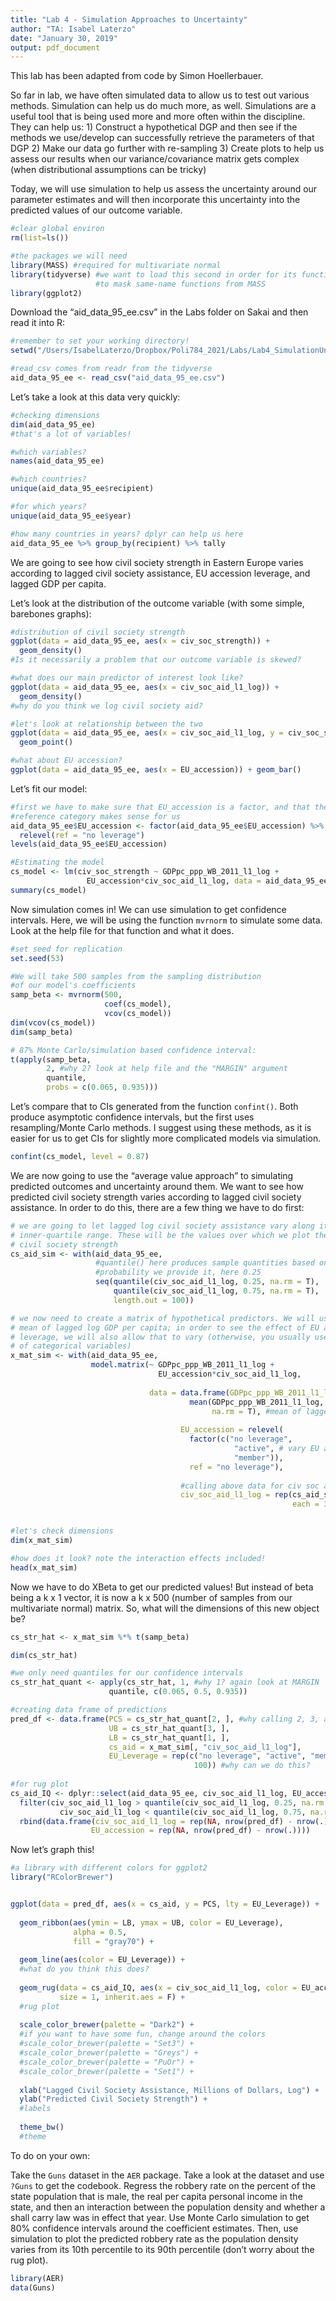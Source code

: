 ```yaml
---
title: "Lab 4 - Simulation Approaches to Uncertainty"
author: "TA: Isabel Laterzo"
date: "January 30, 2019"
output: pdf_document
---
```


This lab has been adapted from code by Simon Hoellerbauer. 

So far in lab, we have often simulated data to allow us to test out various methods. Simulation can help us do much more, as well. Simulations are a useful tool that is being used more and more often within the discipline. They can help us:
1) Construct a hypothetical DGP and then see if the methods we use/develop can successfully retrieve the parameters of that DGP
2) Make our data go further with re-sampling 
3) Create plots to help us assess our results when our variance/covariance matrix gets complex (when distributional assumptions can be tricky)

Today, we will use simulation to help us assess the uncertainty around our parameter estimates and will then incorporate this uncertainty into the predicted values of our outcome variable.

```r
#clear global environ
rm(list=ls())

#the packages we will need
library(MASS) #required for multivariate normal
library(tidyverse) #we want to load this second in order for its functions
                   #to mask same-name functions from MASS
library(ggplot2)
```

Download the "aid_data_95_ee.csv" in the Labs folder on Sakai and then read it into R:
```r
#remember to set your working directory!
setwd("/Users/IsabelLaterzo/Dropbox/Poli784_2021/Labs/Lab4_SimulationUncertainty")

#read_csv comes from readr from the tidyverse
aid_data_95_ee <- read_csv("aid_data_95_ee.csv")
```

Let's take a look at this data very quickly:
```r
#checking dimensions
dim(aid_data_95_ee)
#that's a lot of variables!

#which variables?
names(aid_data_95_ee)

#which countries?
unique(aid_data_95_ee$recipient)

#for which years?
unique(aid_data_95_ee$year)

#how many countries in years? dplyr can help us here
aid_data_95_ee %>% group_by(recipient) %>% tally
```

We are going to see how civil society strength in Eastern Europe varies according to lagged civil society assistance, EU accession leverage, and lagged GDP per capita.

Let's look at the distribution of the outcome variable (with some simple, barebones graphs):
```r
#distribution of civil society strength
ggplot(data = aid_data_95_ee, aes(x = civ_soc_strength)) + 
  geom_density()
#Is it necessarily a problem that our outcome variable is skewed?

#what does our main predictor of interest look like?
ggplot(data = aid_data_95_ee, aes(x = civ_soc_aid_l1_log)) + 
  geom_density()
#why do you think we log civil society aid?

#let's look at relationship between the two
ggplot(data = aid_data_95_ee, aes(x = civ_soc_aid_l1_log, y = civ_soc_strength)) +
  geom_point()

#what about EU accession?
ggplot(data = aid_data_95_ee, aes(x = EU_accession)) + geom_bar()
```

Let's fit our model:
```r
#first we have to make sure that EU_accession is a factor, and that the 
#reference category makes sense for us
aid_data_95_ee$EU_accession <- factor(aid_data_95_ee$EU_accession) %>%
  relevel(ref = "no leverage")
levels(aid_data_95_ee$EU_accession)

#Estimating the model
cs_model <- lm(civ_soc_strength ~ GDPpc_ppp_WB_2011_l1_log +
                 EU_accession*civ_soc_aid_l1_log, data = aid_data_95_ee)
summary(cs_model)
```

Now simulation comes in! We can use simulation to get confidence intervals. Here, we will be using the function `mvrnorm` to simulate some data. Look at the help file for that function and what it does. 
```r
#set seed for replication
set.seed(53)

#We will take 500 samples from the sampling distribution
#of our model's coefficients
samp_beta <- mvrnorm(500,
                     coef(cs_model),
                     vcov(cs_model))
dim(vcov(cs_model))
dim(samp_beta)

# 87% Monte Carlo/simulation based confidence interval:
t(apply(samp_beta,
        2, #why 2? look at help file and the "MARGIN" argument
        quantile,
        probs = c(0.065, 0.935)))
```

Let's compare that to CIs generated from the function `confint()`. Both produce asymptotic confidence intervals, but the first uses resampling/Monte Carlo methods. I suggest using these methods, as it is easier for us to get CIs for slightly more complicated models via simulation.

```r
confint(cs_model, level = 0.87)
```

We are now going to use the "average value approach" to simulating predicted outcomes and uncertainty around them. We want to see how predicted civil society strength varies according to lagged civil society assistance. In order to do this, there are a few thing we have to do first:
```r
# we are going to let lagged log civil society assistance vary along its 
# inner-quartile range. These will be the values over which we plot the predicted
# civil society strength
cs_aid_sim <- with(aid_data_95_ee,
                   #quantile() here produces sample quantities based on the given
                   #probability we provide it, here 0.25
                   seq(quantile(civ_soc_aid_l1_log, 0.25, na.rm = T),
                       quantile(civ_soc_aid_l1_log, 0.75, na.rm = T),
                       length.out = 100))

# we now need to create a matrix of hypothetical predictors. We will use the 
# mean of lagged log GDP per capita; in order to see the effect of EU accession
# leverage, we will also allow that to vary (otherwise, you usually use the mode
# of categorical variables)
x_mat_sim <- with(aid_data_95_ee,
                  model.matrix(~ GDPpc_ppp_WB_2011_l1_log + 
                                 EU_accession*civ_soc_aid_l1_log,
                    
                               data = data.frame(GDPpc_ppp_WB_2011_l1_log = 
                                        mean(GDPpc_ppp_WB_2011_l1_log, 
                                             na.rm = T), #mean of lagged log GDP
                                      
                                      EU_accession = relevel(
                                        factor(c("no leverage",
                                                  "active", # vary EU accession
                                                  "member")), 
                                        ref = "no leverage"),
                                      
                                      #calling above data for civ soc assist
                                      civ_soc_aid_l1_log = rep(cs_aid_sim,
                                                               each = 3))))


#let's check dimensions
dim(x_mat_sim)

#how does it look? note the interaction effects included!
head(x_mat_sim)
```

Now we have to do XBeta to get our predicted values! But instead of beta being a k x 1 vector, it is now a k x 500 (number of samples from our multivariate normal) matrix. So, what will the dimensions of this new object be? 
```r
cs_str_hat <- x_mat_sim %*% t(samp_beta)

dim(cs_str_hat)

#we only need quantiles for our confidence intervals
cs_str_hat_quant <- apply(cs_str_hat, 1, #why 1? again look at MARGIN
                      quantile, c(0.065, 0.5, 0.935))

#creating data frame of predictions
pred_df <- data.frame(PCS = cs_str_hat_quant[2, ], #why calling 2, 3, and 1?
                      UB = cs_str_hat_quant[3, ],
                      LB = cs_str_hat_quant[1, ],
                      cs_aid = x_mat_sim[, "civ_soc_aid_l1_log"],
                      EU_Leverage = rep(c("no leverage", "active", "member"), 
                                         100)) #why can we do this?
 
#for rug plot
cs_aid_IQ <- dplyr::select(aid_data_95_ee, civ_soc_aid_l1_log, EU_accession) %>%
  filter(civ_soc_aid_l1_log > quantile(civ_soc_aid_l1_log, 0.25, na.rm = T) &
           civ_soc_aid_l1_log < quantile(civ_soc_aid_l1_log, 0.75, na.rm = T)) %>%
  rbind(data.frame(civ_soc_aid_l1_log = rep(NA, nrow(pred_df) - nrow(.)),
                  EU_accession = rep(NA, nrow(pred_df) - nrow(.))))
```

Now let's graph this!
```r
#a library with different colors for ggplot2
library("RColorBrewer")


ggplot(data = pred_df, aes(x = cs_aid, y = PCS, lty = EU_Leverage)) +
  
  geom_ribbon(aes(ymin = LB, ymax = UB, color = EU_Leverage),
              alpha = 0.5,
              fill = "gray70") +
  
  geom_line(aes(color = EU_Leverage)) +
  #what do you think this does?
  
  geom_rug(data = cs_aid_IQ, aes(x = civ_soc_aid_l1_log, color = EU_accession), 
           size = 1, inherit.aes = F) +
  #rug plot
  
  scale_color_brewer(palette = "Dark2") +
  #if you want to have some fun, change around the colors
  #scale_color_brewer(palette = "Set3") +
  #scale_color_brewer(palette = "Greys") +
  #scale_color_brewer(palette = "PuOr") +
  #scale_color_brewer(palette = "Set1") +
  
  xlab("Lagged Civil Society Assistance, Millions of Dollars, Log") +
  ylab("Predicted Civil Society Strength") +
  #labels
  
  theme_bw()
  #theme
```

To do on your own:

Take the `Guns` dataset in the `AER` package. Take a look at the dataset and use `?Guns` to get the codebook. Regress the robbery rate on the percent of the state population that is male, the real per capita personal income in the state, and then an interaction between the population density and whether a shall carry law was in effect that year. Use Monte Carlo simulation to get 80% confidence intervals around the coefficient estimates. Then, use simulation to plot the predicted robbery rate as the population density varies from its 10th percentile to its 90th percentile (don't worry about the rug plot).

```r
library(AER)
data(Guns)


```

